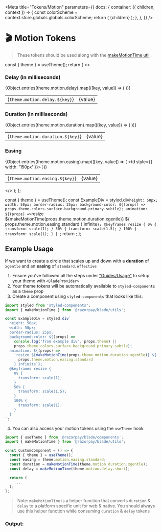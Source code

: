 
<Meta
  title="Tokens/Motion"
  parameters={{
    docs: {
      container: ({ children, context }) => {
        const colorScheme = context.store.globals.globals.colorScheme;
        return (
          <DocsContainer context={context}>
            <BladeProvider key={colorScheme} themeTokens={bladeTheme} colorScheme={colorScheme}>
              {children}
            </BladeProvider>
          </DocsContainer>
        );
      },
    },
  }}
/>

# 🎬 Motion Tokens

> These tokens should be used along with the [makeMotionTime util](?path=/story/utils-makemotiontime--docs).

  const { theme } = useTheme();
  return (
    <>
      <h3>Delay (in milliseconds)</h3>
      <table>
        <tbody>
          {Object.entries(theme.motion.delay).map(([key, value]) => (
            <tr key={key}>
              <td>{`theme.motion.delay.${key}`}</td>
              <td>{value}</td>
            </tr>
          ))}
        </tbody>
      </table>
      <h3>Duration (in milliseconds)</h3>
      <table>
        <tbody>
          {Object.entries(theme.motion.duration).map(([key, value]) => (
            <tr key={key}>
              <td>{`theme.motion.duration.${key}`}</td>
              <td>{value}</td>
            </tr>
          ))}
        </tbody>
      </table>
      <h3>Easing</h3>
      <table>
        <tbody>
          {Object.entries(theme.motion.easing).map(([key, value]) => (
            <tr key={key}>
              <td>{`theme.motion.easing.${key}`}</td>
              <td>{value}</td>
              <td style={{ width: '150px' }}>
                <MovingDiv theme={theme} easing={theme.motion.easing[key]} />
              </td>
            </tr>
          ))}
        </tbody>
      </table>
    </>
  );
};

  const { theme } = useTheme();
  const ExampleDiv = styled.div`
    height: 50px;
    width: 50px;
    border-radius: 25px;
    background-color: ${(props) => props.theme.colors.surface.background.primary.subtle};
    animation: ${(props) =>
      `resize ${makeMotionTime(props.theme.motion.duration.xgentle)} ${
        props.theme.motion.easing.standard
      } infinite`};
    @keyframes resize {
      0% {
        transform: scale(1);
      }
      50% {
        transform: scale(1.5);
      }
      100% {
        transform: scale(1);
      }
    }
  `;
  return <ExampleDiv theme={theme} easing={theme.motion.easing.standard} />;
};

<Motion />

## Example Usage

If we want to create a circle that scales up and down with a **duration** of `xgentle` and an **easing** of `standard.effective`

1. Ensure you've followed all the steps under ["Guides/Usage"](https://blade.razorpay.com/?path=/docs/guides-how-to-use--docs) to setup your theme with `<BladeProvider>`
2. Your theme tokens will be automatically available to `styled-components` as a `theme` prop
3. Create a component using `styled-components` that looks like this:

```jsx
import styled from 'styled-components';
import { makeMotionTime } from '@razorpay/blade/utils';

const ExampleDiv = styled.div`
  height: 50px;
  width: 50px;
  border-radius: 25px;
  background-color: ${(props) =>
    console.log('from example div', props.theme) ||
    props.theme.colors.surface.background.primary.subtle};
  animation: ${(props) =>
    `resize ${makeMotionTime(props.theme.motion.duration.xgentle)} ${
      props.theme.motion.easing.standard
    } infinite`};
  @keyframes resize {
    0% {
      transform: scale(1);
    }
    50% {
      transform: scale(1.5);
    }
    100% {
      transform: scale(1);
    }
  }
`;
```

4. You can also access your motion tokens using the `useTheme` hook

```jsx
import { useTheme } from '@razorpay/blade/components';
import { makeMotionTime } from '@razorpay/blade/utils';

const CustomComponent = () => {
  const { theme } = useTheme();
  const easing = theme.motion.easing.standard;
  const duration = makeMotionTime(theme.motion.duration.xgentle);
  const delay = makeMotionTime(theme.motion.delay.short);

  return (
    ...
  );
};
```

> Note: `makeMotionTime` is a helper function that converts `duration` & `delay` to a platform specific unit for web & native. You should always use this helper function while consuming `duration` & `delay` tokens

### Output:

<br />
<MotionExample />
